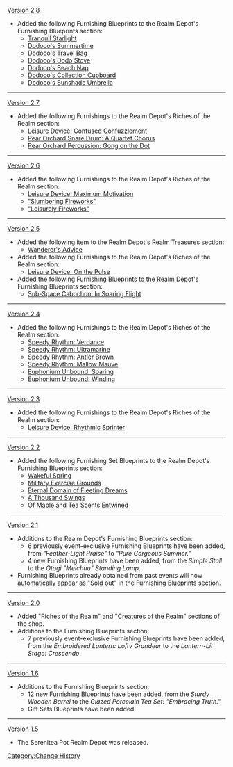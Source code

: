[[Version 2.8]]
* Added the following Furnishing Blueprints to the Realm Depot's Furnishing Blueprints section:
** [[Tranquil Starlight]]
** [[Dodoco's Summertime]]
** [[Dodoco's Travel Bag]]
** [[Dodoco's Dodo Stove]]
** [[Dodoco's Beach Nap]]
** [[Dodoco's Collection Cupboard]]
** [[Dodoco's Sunshade Umbrella]]
----
[[Version 2.7]]
* Added the following Furnishings to the Realm Depot's Riches of the Realm section:
** [[Leisure Device: Confused Confuzzlement]]
** [[Pear Orchard Snare Drum: A Quartet Chorus]]
** [[Pear Orchard Percussion: Gong on the Dot]]
----
[[Version 2.6]]
* Added the following Furnishings to the Realm Depot's Riches of the Realm section:
** [[Leisure Device: Maximum Motivation]]
** [["Slumbering Fireworks"]]
** [["Leisurely Fireworks"]]
----
[[Version 2.5]]
* Added the following item to the Realm Depot's Realm Treasures section:
** [[Wanderer's Advice]]
* Added the following Furnishings to the Realm Depot's Riches of the Realm section:
** [[Leisure Device: On the Pulse]]
* Added the following Furnishing Blueprints to the Realm Depot's Furnishing Blueprints section:
** [[Sub-Space Cabochon: In Soaring Flight]]
----
[[Version 2.4]]
* Added the following Furnishings to the Realm Depot's Riches of the Realm section:
** [[Speedy Rhythm: Verdance]]
** [[Speedy Rhythm: Ultramarine]]
** [[Speedy Rhythm: Antler Brown]]
** [[Speedy Rhythm: Mallow Mauve]]
** [[Euphonium Unbound: Soaring]]
** [[Euphonium Unbound: Winding]]
----
[[Version 2.3]]
* Added the following Furnishings to the Realm Depot's Riches of the Realm section:
** [[Leisure Device: Rhythmic Sprinter]]
----
[[Version 2.2]]
* Added the following Furnishing Set Blueprints to the Realm Depot's Furnishing Blueprints section:
** [[Wakeful Spring]]
** [[Military Exercise Grounds]]
** [[Eternal Domain of Fleeting Dreams]]
** [[A Thousand Swings]]
** [[Of Maple and Tea Scents Entwined]]
----
[[Version 2.1]]
*Additions to the Realm Depot's Furnishing Blueprints section:
**6 previously event-exclusive Furnishing Blueprints have been added, from ''"Feather-Light Praise"'' to ''"Pure Gorgeous Summer."''
**4 new Furnishing Blueprints have been added, from the ''Simple Stall'' to the ''Otogi "Meichuu" Standing Lamp''.
*Furnishing Blueprints already obtained from past events will now automatically appear as "Sold out" in the Furnishing Blueprints section.
----
[[Version 2.0]]
*Added "Riches of the Realm" and "Creatures of the Realm" sections of the shop.
*Additions to the Furnishing Blueprints section:
**7 previously event-exclusive Furnishing Blueprints have been added, from the ''Embroidered Lantern: Lofty Grandeur'' to the ''Lantern-Lit Stage: Crescendo''.
----
[[Version 1.6]]
*Additions to the Furnishing Blueprints section:
**12 new Furnishing Blueprints have been added, from the ''Sturdy Wooden Barrel'' to the ''Glazed Porcelain Tea Set: "Embracing Truth."''
**Gift Sets Blueprints have been added.
----
[[Version 1.5]]
*The Serenitea Pot Realm Depot was released.
<noinclude>[[Category:Change History]]</noinclude>